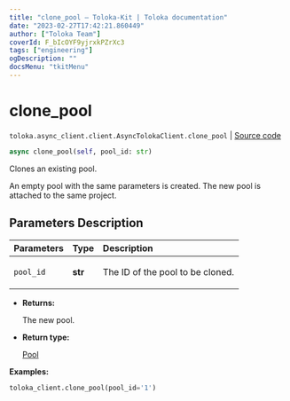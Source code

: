 ```yaml
---
title: "clone_pool — Toloka-Kit | Toloka documentation"
date: "2023-02-27T17:42:21.860449"
author: ["Toloka Team"]
coverId: F_bIcOYF9yjrxkPZrXc3
tags: ["engineering"]
ogDescription: ""
docsMenu: "tkitMenu"
---
```


# clone_pool
`toloka.async_client.client.AsyncTolokaClient.clone_pool` | [Source code](https://github.com/Toloka/toloka-kit/blob/v1.1.4/src/async_client/client.py#L0)

```python
async clone_pool(self, pool_id: str)
```

Clones an existing pool.

An empty pool with the same parameters is created.
The new pool is attached to the same project.

## Parameters Description

| Parameters | Type | Description |
| :----------| :----| :-----------|
`pool_id`|**str**|<p>The ID of the pool to be cloned.</p>

* **Returns:**

  The new pool.

* **Return type:**

  [Pool](/docs/toloka-kit/reference/toloka.client.pool.Pool)

**Examples:**

```python
toloka_client.clone_pool(pool_id='1')
```
